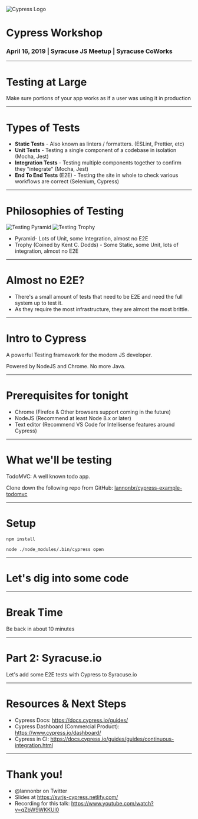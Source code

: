 
![Cypress Logo](cypress.png)

# Cypress Workshop

### April 16, 2019 | Syracuse JS Meetup | Syracuse CoWorks

---

# Testing at Large

Make sure portions of your app works as if a user was using it in production

---

# Types of Tests

- **Static Tests** - Also known as linters / formatters. (ESLint, Prettier, etc)
- **Unit Tests** - Testing a single component of a codebase in isolation (Mocha, Jest)
- **Integration Tests** - Testing multiple components together to confirm they "integrate" (Mocha, Jest)
- **End To End Tests** (E2E) - Testing the site in whole to check various workflows are correct (Selenium, Cypress)

---

# Philosophies of Testing

<div
  style={{
    display: "flex",
    justifyContent: "space-around"
  }}
>
  <img alt="Testing Pyramid" src="./testingpyramid.png" />
  <img alt="Testing Trophy" src="./testingtrophy.png" />
</div>

- Pyramid- Lots of Unit, some Integration, almost no E2E
- Trophy (Coined by Kent C. Dodds) - Some Static, some Unit, lots of integration, almost no E2E

---

# Almost no E2E?

- There's a small amount of tests that need to be E2E and need the full system up to test it.
- As they require the most infrastructure, they are almost the most brittle.

---

# Intro to Cypress

A powerful Testing framework for the modern JS developer.

Powered by NodeJS and Chrome. No more Java.

---

# Prerequisites for tonight

- Chrome (Firefox & Other browsers support coming in the future)
- NodeJS (Recommend at least Node 8.x or later)
- Text editor (Recommend VS Code for Intellisense features around Cypress)

---

# What we'll be testing

TodoMVC: A well known todo app.

Clone down the following repo from GitHub: [lannonbr/cypress-example-todomvc](https://github.com/cypress-example-todomvc)

---

# Setup

`npm install`

`node ./node_modules/.bin/cypress open`

---

# Let's dig into some code

---

# Break Time

Be back in about 10 minutes

---

# Part 2: Syracuse.io

Let's add some E2E tests with Cypress to Syracuse.io

---

# Resources & Next Steps

- Cypress Docs: https://docs.cypress.io/guides/
- Cypress Dashboard (Commercial Product): https://www.cypress.io/dashboard/
- Cypress in CI: https://docs.cypress.io/guides/guides/continuous-integration.html

---

# Thank you!

- @lannonbr on Twitter
- Slides at https://syrjs-cypress.netlify.com/
- Recording for this talk: https://www.youtube.com/watch?v=qZbW9WKKUl0

